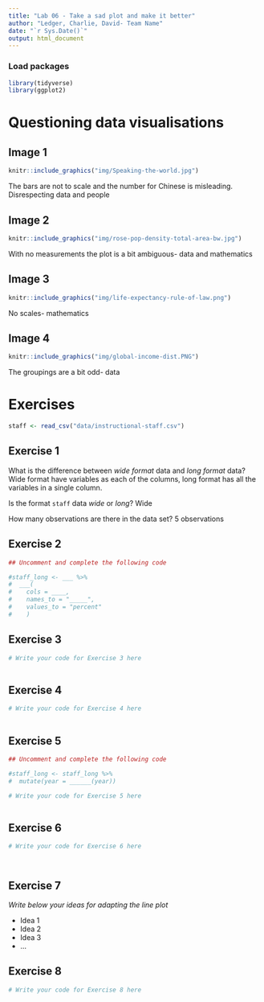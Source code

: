 ```yaml
---
title: "Lab 06 - Take a sad plot and make it better"
author: "Ledger, Charlie, David- Team Name"
date: "`r Sys.Date()`"
output: html_document
---
```


### Load packages

```r
library(tidyverse)
library(ggplot2)
```


# Questioning data visualisations

## Image 1

```r
knitr::include_graphics("img/Speaking-the-world.jpg")
```

The bars are not to scale and the number for Chinese is misleading. Disrespecting data and people





## Image 2

```r
knitr::include_graphics("img/rose-pop-density-total-area-bw.jpg")
```

With no measurements the plot is a bit ambiguous- data and mathematics




## Image 3

```r
knitr::include_graphics("img/life-expectancy-rule-of-law.png")
```
No scales- mathematics




## Image 4

```r
knitr::include_graphics("img/global-income-dist.PNG")
```

The groupings are a bit odd- data




# Exercises

```r
staff <- read_csv("data/instructional-staff.csv")
```


## Exercise 1

What is the difference between *wide format* data and *long format* data? Wide format have variables as each of the columns, long format has all the variables in a single column.


Is the format `staff` data *wide* or *long*? Wide


How many observations are there in the data set? 5 observations




## Exercise 2

```r
## Uncomment and complete the following code

#staff_long <- ___ %>%
#  ___(
#    cols = ____, 
#    names_to = "_____",
#    values_to = "percent"
#    )

```


## Exercise 3

```r
# Write your code for Exercise 3 here



```

## Exercise 4

```r
# Write your code for Exercise 4 here



```

## Exercise 5

```r
## Uncomment and complete the following code

#staff_long <- staff_long %>%
#  mutate(year = ______(year))
```


```r
# Write your code for Exercise 5 here



```

## Exercise 6

```r
# Write your code for Exercise 6 here




```

## Exercise 7

_Write below your ideas for adapting the line plot_

* Idea 1
* Idea 2
* Idea 3
* ...


## Exercise 8

```r
# Write your code for Exercise 8 here



```

